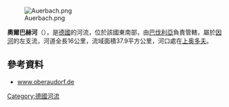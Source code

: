 {{Onesource|time=2020-11-04T14:28:35+00:00}}
{{Coord|47|39|40|N|12|11|2|E|display=title}}
[[Image:Auerbach.png|right]]

'''奧爾巴赫河'''（{{lang-de|Auerbach}}），是[[德國|德國]]的河流，位於該國東南部，由[[巴伐利亞|巴伐利亞]]負責管轄，屬於[[因河|因河]]的左支流，河道全長16公里，流域面積37.9平方公里，河口處在[[上奥多夫|上奥多夫]]。

==參考資料==
* [http://www.oberaudorf.de www.oberaudorf.de] {{Wayback|url=http://www.oberaudorf.de/ |date=20201218050325 }}

{{Germany-geo-stub}}
[[Category:德國河流|Category:德國河流]]